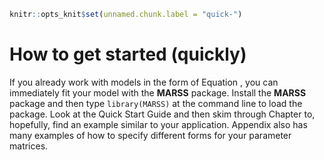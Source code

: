 ```r
knitr::opts_knit$set(unnamed.chunk.label = "quick-")
```

# How to get started (quickly)

If you already work with models in the form of Equation \ref{eqn:marss}, you can immediately fit your model with the **MARSS** package.  Install the **MARSS** package and then type `library(MARSS)` at the command line to load the package.  Look at the Quick Start Guide and then skim through Chapter \ref{chap:Examples} to, hopefully, find an example similar to your application.  Appendix \ref{chap:modelspec} also has many examples of how to specify different forms for your parameter matrices. 

